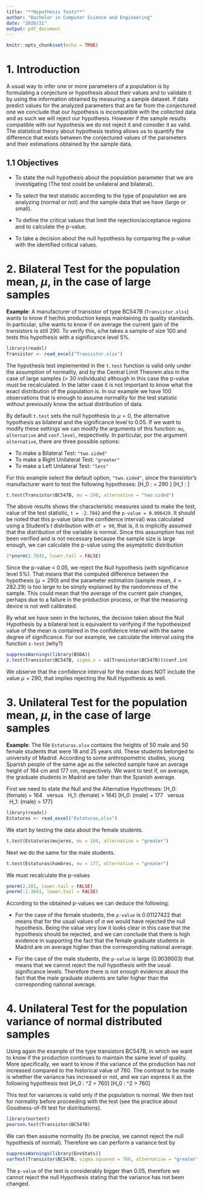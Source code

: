 ```yaml
---
title: "**Hypothesis Tests**"
author: "Bachelor in Computer Science and Engineering"
date: "2020/21"
output: pdf_document
---
```


```r
knitr::opts_chunk$set(echo = TRUE)
```

# 1. Introduction

A usual way to infer one or more parameters of a population is by formulating a conjecture or hypothesis about their values and to validate it by using the information obtained by measuring a sample dataset. If data predict values for the analyzed parameters that are far from the conjectured one  we conclude that our hypothesis is incompatible with the collected data and as such we will reject our hypothesis. However if the sample results compatible with our hypothesis we do not reject it and consider it as valid. The statistical theory about hypothesis testing allows us to quantify the difference that exists between the conjectured values of the parameters and their estimations obtained by the sample data.

## 1.1 Objectives

* To state the null hypothesis about the population parameter that we are investigating (The test could be unilateral and bilateral).

* To select the test statistic according to the type of population we are analyzing (normal or not) and the sample data that we have (large or small).

* To define the critical values that limit the rejection/acceptance regions and to calculate the p-value.

* To take a decision about the null hypothesis by comparing the p-value with the identified critical values.

# 2. Bilateral Test for the population mean, $\mu$, in the case of large samples

**Example**: A manufacturer of transistor of type BC547B (`Transistor.xlsx`) wants to know if her/his production keeps maintaining its quality standards. In particular, s/he wants to know if on average the current gain of the transistors is still 290. To verify this, s/he takes a sample of size 100 and tests this hypothesis with a significance level 5%. 

```r
library(readxl)
Transistor <- read_excel("Transistor.xlsx")
```

The hypothesis test implemented in the `t.test` function is valid only under the assumption of normality, and by the Central Limit Theorem also in the case of large samples (> 30 individuals) although in this case the p-value must be recalculated. In the latter case it is not important to know what the exact distribution of the population is. In our example we have 100 observations that is enough to assume normality for the test statistic without previously know the actual distribution of data.

By default `t.test` sets the null hypothesis to $\mu=0$, the alternative hypothesis as bilateral and the significance level to 0.05. If we want to modify these settings we can modify the arguments of this function: `mu`, `alternative` and `conf.level`, respectively. In particular, por the argument `alternative`, there are three possible options:

* To make a Bilateral Test: `"two.sided"`
* To make a Right Unilateral Test: `"greater"`
* To make a Left Unilateral Test: `"less"`

For this example select the default option, `"two.sided"`, since the transistor's manufacturer want to test the following hypotheses:
\[H_0 : \mu = 290 \]
\[H_1 : \mu \neq 290\]

```r
t.test(Transistor$BC547B, mu = 290, alternative = "two.sided")
```

The above results shows the characteristic measures used to make the test, value of the test statistic, `t = -2.7842` and the `p-value = 0.006429`. It should be noted that this p-value (also the confidence interval) was calculated using a Student's t distribution with `df = 99`, that is, it is implicitly assumed that the distribution of the variable is normal. Since this assumption has not been verified and is not necessary because the sample size is large enough, we can calculate the p-value using the asymptotic distribution

```r
2*pnorm(2.7842, lower.tail = FALSE)
```

Since the p-value < 0.05, we reject the Null hypothesis (with significance level 5%). That means that the computed difference between the hypothesis ($\mu=290$) and the parameter estimation (sample mean, $\bar{x}=282.29$) is too large to be simply explained by the randomness of the sample. This could mean that the average of the current gain changes, perhaps due to a failure in the production process, or that the measuring device is not well calibrated.

By what we have seen in the lectures, the decision taken about the Null Hypothesis by a bilateral test is equivalent to verifying if the hypothesized value of the mean is contained in the confidence interval with the same degree of significance. For our example, we calculate the interval using the function `z-test` (why?)

```r
suppressWarnings(library(BSDA))
z.test(Transistor$BC547B, sigma.x = sd(Transistor$BC547B))$conf.int
```

We observe that the confidence interval for the mean does NOT include the value $\mu=290$, that implies rejecting the Null Hypothesis as well.

\newpage

# 3. Unilateral Test for the population mean, $\mu$, in the case of large samples

**Example**: The file `Estaturas.xlsx` contains the heights of 50 male and 50 female students that were 18 and 25 years old. These students belonged to university of Madrid. According to some anthropometric studies, young Spanish people of the same age as the selected sample have an average height of 164 cm and 177 cm, respectively. We want to test if, on average, the graduate students in Madrid are taller than the Spanish average.

First we need to state the Null and the Alternative Hypotheses:
\[H_0: \mu(female) = 164 \ \ versus \ \ H_1: \mu(female) > 164\]
\[H_0: \mu(male) = 177 \ \ versus \ \ H_1: \mu(male) > 177\]

```r
library(readxl)
Estaturas <- read_excel("Estaturas.xlsx")
```

We start by testing the data about the female students.

```r
t.test(Estaturas$mujeres, mu = 164, alternative = "greater")
```

Next we do the same for the male students.

```r
t.test(Estaturas$hombres, mu = 177, alternative = "greater")
```

We must recalculate the p-values

```r
pnorm(2.281, lower.tail = FALSE)
pnorm(-1.3041, lower.tail = FALSE)
```

According to the obtained p-values we can deduce the following:

* For the case of the female students, the `p-value` is 0.01127422 that means that for the usual values of $\alpha$ we would have rejected the null hypothesis. Being the value very low it looks clear in this case that the hypothesis should be rejected, and we can conclude that there is high evidence in supporting the fact that the female graduate students in Madrid are on average higher than the corresponding national average.

* For the case of the male students, the `p-value` is large (0.9039003) that means that we cannot reject the null hypothesis with the usual significance levels. Therefore there is not enough evidence about the fact that the male graduate students are taller higher than the corresponding national average.

# 4. Unilateral Test for the population variance of normal distributed samples

Using again the example of the type transistors BC547B, in which we want to know if the production continues to maintain the same level of quality. More specifically, we want to know if the variance of the production has not increased compared to the historical value of 760. The contrast to be made is whether the variance has increased or not, and we can express it as the following hypothesis test
\[H_0 : \sigma^2 = 760\]
\[H_0 : \sigma^2 > 760\]

This test for variances is valid only if the population is normal. We then test for normality before proceeding with the test (see the practice about Goodness-of-fit test for distributions).

```r
library(nortest)
pearson.test(Transistor$BC547B)
```

We can then assume normality (to be precise, we cannot reject the null hypothesis of normal). Therefore we can perform a variance test by

```r
suppressWarnings(library(EnvStats))
varTest(Transistor$BC547B, sigma.squared = 760, alternative = "greater")
```

The `p-value` of the test is considerably bigger than 0.05, therefore we cannot reject the null Hypothesis stating that the variance has not been changed.

